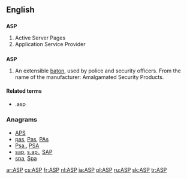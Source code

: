 {{also|asp|Asp}}
==English==
{{wikipedia|Active Server Pages}}
{{wikipedia|Application service provider}}

==={{initialism}}===
'''ASP'''

# Active Server Pages
# Application Service Provider

==={{acronym}}===
'''ASP'''
# An extensible [[baton]], used by police and security officers. From the name of the manufacturer: Amalgamated Security Products.

====Related terms====
* .asp

===Anagrams===
* [[APS#English|APS]] 
* [[pas#English|pas]], [[Pas#English|Pas]], [[PAs#English|PAs]]
* [[Psa.#English|Psa.]], [[PSA#English|PSA]]
* [[sap#English|sap]], [[s.ap.#English|s.ap.]], [[SAP#English|SAP]]
* [[spa#English|spa]], [[Spa#English|Spa]]

[[ar:ASP]]
[[cs:ASP]]
[[fr:ASP]]
[[nl:ASP]]
[[ja:ASP]]
[[pl:ASP]]
[[ru:ASP]]
[[sk:ASP]]
[[tr:ASP]]